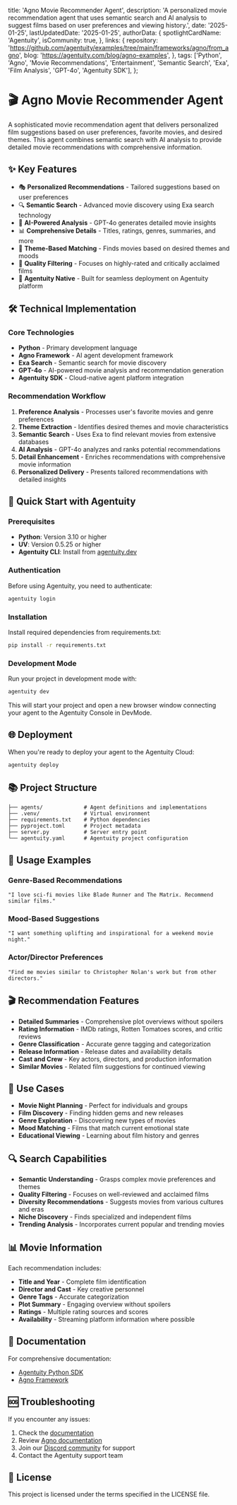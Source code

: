  title: 'Agno Movie Recommender Agent',
  description: 'A personalized movie recommendation agent that uses semantic search and AI analysis to suggest films based on user preferences and viewing history.',
  date: '2025-01-25',
  lastUpdatedDate: '2025-01-25',
  authorData: {
    spotlightCardName: 'Agentuity',
    isCommunity: true,
  },
  links: {
    repository: 'https://github.com/agentuity/examples/tree/main/frameworks/agno/from_agno',
    blog: 'https://agentuity.com/blog/agno-examples',
  },
  tags: ['Python', 'Agno', 'Movie Recommendations', 'Entertainment', 'Semantic Search', 'Exa', 'Film Analysis', 'GPT-4o', 'Agentuity SDK'],
};

# 🎬 Agno Movie Recommender Agent

A sophisticated movie recommendation agent that delivers personalized film suggestions based on user preferences, favorite movies, and desired themes. This agent combines semantic search with AI analysis to provide detailed movie recommendations with comprehensive information.

## ✨ Key Features

- 🎭 **Personalized Recommendations** - Tailored suggestions based on user preferences
- 🔍 **Semantic Search** - Advanced movie discovery using Exa search technology
- 🤖 **AI-Powered Analysis** - GPT-4o generates detailed movie insights
- 📊 **Comprehensive Details** - Titles, ratings, genres, summaries, and more
- 🎯 **Theme-Based Matching** - Finds movies based on desired themes and moods
- 🌟 **Quality Filtering** - Focuses on highly-rated and critically acclaimed films
- 🚀 **Agentuity Native** - Built for seamless deployment on Agentuity platform

## 🛠️ Technical Implementation

### Core Technologies

- **Python** - Primary development language
- **Agno Framework** - AI agent development framework
- **Exa Search** - Semantic search for movie discovery
- **GPT-4o** - AI-powered movie analysis and recommendation generation
- **Agentuity SDK** - Cloud-native agent platform integration

### Recommendation Workflow

1. **Preference Analysis** - Processes user's favorite movies and genre preferences
2. **Theme Extraction** - Identifies desired themes and movie characteristics
3. **Semantic Search** - Uses Exa to find relevant movies from extensive databases
4. **AI Analysis** - GPT-4o analyzes and ranks potential recommendations
5. **Detail Enhancement** - Enriches recommendations with comprehensive movie information
6. **Personalized Delivery** - Presents tailored recommendations with detailed insights

## 🚀 Quick Start with Agentuity

### Prerequisites

- **Python**: Version 3.10 or higher
- **UV**: Version 0.5.25 or higher
- **Agentuity CLI**: Install from [agentuity.dev](https://agentuity.dev)

### Authentication

Before using Agentuity, you need to authenticate:

```bash
agentuity login
```

### Installation

Install required dependencies from requirements.txt:

```bash
pip install -r requirements.txt
```

### Development Mode

Run your project in development mode with:

```bash
agentuity dev
```

This will start your project and open a new browser window connecting your agent to the Agentuity Console in DevMode.

## 🌐 Deployment

When you're ready to deploy your agent to the Agentuity Cloud:

```bash
agentuity deploy
```

## 📚 Project Structure

```
├── agents/             # Agent definitions and implementations
├── .venv/              # Virtual environment
├── requirements.txt    # Python dependencies
├── pyproject.toml      # Project metadata
├── server.py           # Server entry point
└── agentuity.yaml      # Agentuity project configuration
```

## 🔧 Usage Examples

### Genre-Based Recommendations

```
"I love sci-fi movies like Blade Runner and The Matrix. Recommend similar films."
```

### Mood-Based Suggestions

```
"I want something uplifting and inspirational for a weekend movie night."
```

### Actor/Director Preferences

```
"Find me movies similar to Christopher Nolan's work but from other directors."
```

## 🎬 Recommendation Features

- **Detailed Summaries** - Comprehensive plot overviews without spoilers
- **Rating Information** - IMDb ratings, Rotten Tomatoes scores, and critic reviews
- **Genre Classification** - Accurate genre tagging and categorization
- **Release Information** - Release dates and availability details
- **Cast and Crew** - Key actors, directors, and production information
- **Similar Movies** - Related film suggestions for continued viewing

## 🎯 Use Cases

- **Movie Night Planning** - Perfect for individuals and groups
- **Film Discovery** - Finding hidden gems and new releases
- **Genre Exploration** - Discovering new types of movies
- **Mood Matching** - Films that match current emotional state
- **Educational Viewing** - Learning about film history and genres

## 🔍 Search Capabilities

- **Semantic Understanding** - Grasps complex movie preferences and themes
- **Quality Filtering** - Focuses on well-reviewed and acclaimed films
- **Diversity Recommendations** - Suggests movies from various cultures and eras
- **Niche Discovery** - Finds specialized and independent films
- **Trending Analysis** - Incorporates current popular and trending movies

## 📊 Movie Information

Each recommendation includes:
- **Title and Year** - Complete film identification
- **Director and Cast** - Key creative personnel
- **Genre Tags** - Accurate categorization
- **Plot Summary** - Engaging overview without spoilers
- **Ratings** - Multiple rating sources and scores
- **Availability** - Streaming platform information where possible

## 📖 Documentation

For comprehensive documentation:
- [Agentuity Python SDK](https://agentuity.dev/SDKs/python)
- [Agno Framework](https://docs.agno.com)

## 🆘 Troubleshooting

If you encounter any issues:

1. Check the [documentation](https://agentuity.dev/SDKs/python)
2. Review [Agno documentation](https://docs.agno.com)
3. Join our [Discord community](https://discord.gg/agentuity) for support
4. Contact the Agentuity support team

## 📝 License

This project is licensed under the terms specified in the LICENSE file.
